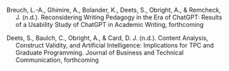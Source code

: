 

::: hanging-indent
Breuch, L.-A., Ghimire, A., Bolander, K., Deets, S., Obright, A., & Remcheck, J. (n.d.). Reconsidering Writing Pedagogy in the Era of ChatGPT: Results of a Usability Study of ChatGPT in Academic Writing, forthcoming
:::

::: hanging-indent
Deets, S., Baulch, C., Obright, A., & Card, D. J. (n.d.). Content Analysis, Construct Validity, and Artificial Intelligence: Implications for TPC and Graduate Programming. Journal of Business and Technical Communication, forthcoming
:::
